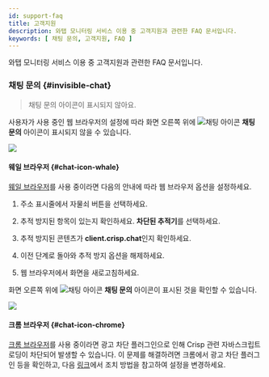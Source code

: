 ```yaml
---
id: support-faq
title: 고객지원
description: 와탭 모니터링 서비스 이용 중 고객지원과 관련한 FAQ 문서입니다.
keywords: [ 채팅 문의, 고객지원, FAQ ]
---
```


와탭 모니터링 서비스 이용 중 고객지원과 관련한 FAQ 문서입니다.

<div className="faqs">

### 채팅 문의 {#invisible-chat}

> 채팅 문의 아이콘이 표시되지 않아요.

사용자가 사용 중인 웹 브라우저의 설정에 따라 화면 오른쪽 위에 ![채팅 아이콘](/img/ico-help.svg) **채팅 문의** 아이콘이 표시되지 않을 수 있습니다. 

![](/img/support-faq/whale-none-crisp-chat-icon.png)

<div className="faq-about-billing">

#### 웨일 브라우저 {#chat-icon-whale}

[웨일 브라우저](https://whale.naver.com)를 사용 중이라면 다음의 안내에 따라 웹 브라우저 옵션을 설정하세요.

1. 주소 표시줄에서 자물쇠 버튼을 선택하세요.

    <ImgLang img='support-faq/whale-prevent-trace-01.png' desc='' />

1. 추적 방지된 항목이 있는지 확인하세요. **차단된 추적기**를 선택하세요.

1. 추적 방지된 콘텐츠가 **client.crisp.chat**인지 확인하세요.

    <ImgLang img='support-faq/whale-prevent-trace-02.png' desc='' />

1. 이전 단계로 돌아와 추적 방지 옵션을 해제하세요.

    <ImgLang img='support-faq/whale-prevent-trace-03.png' desc='' />

1. 웹 브라우저에서 화면을 새로고침하세요.

화면 오른쪽 위에 ![채팅 아이콘](/img/ico-help.svg) **채팅 문의** 아이콘이 표시된 것을 확인할 수 있습니다.

![](/img/support-faq/whale-visible-crisp-chat-icon.png)

#### 크롬 브라우저 {#chat-icon-chrome}

[크롬 브라우저](https://www.google.com/chrome)를 사용 중이라면 광고 차단 플러그인으로 인해 Crisp 관련 자바스크립트 로딩이 차단되어 발생할 수 있습니다. 이 문제를 해결하려면 크롬에서 광고 차단 플러그인 등을 확인하고, 다음 [링크](https://help.crisp.chat/en/article/the-chatbox-does-not-work-or-appear-on-my-website-7v450s/)에서 조치 방법을 참고하여 설정을 변경하세요.

</div>

</div>